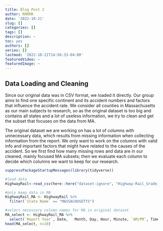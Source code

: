 ```yaml
---
title: Blog Post 2
author: RRRRR
date: '2022-10-21'
slug: []
categories: []
tags: []
description: ~
toc: yes
authors: []
series: []
lastmod: '2022-10-21T14:56:33-04:00'
featuredVideo: ~
featuredImage: ~
---
```

## Data Loading and Cleaning 

Since our original data was in CSV format, we loaded it directly. Our group aims to find one specific continent and its accident numbers and factors that influence the accident rate. We consider all counties in Massachusetts as our main subjects to research, so as the original dataset is too big and contains all states and a lot of useless information, we try to clean and get the subset that focuses on the data from MA.

The original dataset we are working on has a lot of columns with unnecessary data, which results from missing information when collecting information from the report. We only want to work on the columns with valid info and important factors that might have related to the causes of the accident. So we first find how many missing rows and data are in our cleaned, mainly focused MA subsets; then we evaluate each column to decide which columns we want to keep for our research.


```r
suppressPackageStartupMessages(library(tidyverse)) 

#load data
HighwayRail<-read_csv(here::here("dataset-ignore", "Highway-Rail_Grade_Crossing_Accident_Data.csv"), show_col_types = FALSE)

#only keep data in MA
HighwayRail_MA <- HighwayRail %>% 
  filter(`State Name` == "MASSACHUSETTS") 

#select necessary column names for MA in original dataset
MA_select <- HighwayRail_MA %>%
  select(`Report Year`, Date,	Month, Day, Hour, Minute, `AM/PM`, Time, `Nearest Station`, 	Subdivision,	`County Name`, `State Name`,`Highway Name`,`Public/Private Code`, `Public/Private`, `Highway User`, `Estimated Vehicle Speed`,`Vehicle Direction`,	`Highway User Position`,`Equipment Involved`, `Equipment Struck`, Temperature, Visibility, `Weather Condition`, `Number of Locomotive Units`, `Number of Cars`, `Train Speed`, `Estimated/Recorded Speed`,	 `Train Direction`, `Crossing Warning Expanded 1`,`Crossing Warning Expanded 2`,`Crossing Warning Expanded 3`,`Crossing Warning Expanded 4`,`Crossing Warning Expanded 5`,`Crossing Warning Expanded 6`,`Crossing Warning Expanded 7`,`Crossing Warning Expanded 8`,`Crossing Warning Expanded 9`, `Crossing Warning Expanded 10`, `Crossing Warning Expanded 11`,	`Crossing Warning Expanded 12`,	`Signaled Crossing Warning Code`, `Signaled Crossing Warning`, `Roadway Condition`,	`Crossing Warning Location`,	`Warning Connected To Signal`, `Crossing Illuminated`,`User Age`,`User Gender`,`User Struck By Second Train`, `Highway User Action`, `View Obstruction`, `Driver Condition`, `Driver In Vehicle`, `Crossing Users Killed For Reporting Railroad`, `Crossing Users Injured For Reporting Railroad`, `Vehicle Damage Cost`,	`Employees Killed For Reporting Railroad`, `Employees Injured For Reporting Railroad`, `Passengers Killed For Reporting Railroad`, `Passengers Injured For Reporting Railroad`, Narrative)
head(MA_select, n=10)
```

